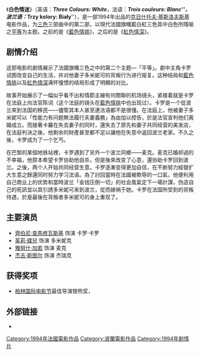 {{unreferenced|time=2014-04-12T10:52:44+00:00}}
{{noteTA
|T=zh-tw:白色情迷; zh-hk:藍白紅三部曲之白; zh-cn:"白";
|G1=Show
|G2=Movie
|1=zh-hans:克日什托夫;zh-hk:古茲托夫;zh-tw:克里斯多夫;
|2=zh-hans:基斯洛夫斯基;zh-hk:奇斯洛夫斯基;zh-tw:奇士勞斯基;
|3=zh-tw:藍色情挑; zh-hk:藍白紅三部曲之藍; zh-cn:"蓝";
|4=zh-tw:白色情迷; zh-hk:藍白紅三部曲之白; zh-cn:"白";
|5=zh-tw:紅色情深; zh-hk:藍白紅三部曲之紅; zh-cn:"红"
}}
{{Infobox_Film  
|name     = 白色情迷
| original_name = Trois Couleurs: Blanc
|image   = White1994.jpg |
|caption = 西班牙文版海报
|imdb_id  = 0111507 |
  director = [[克日什托夫·基斯洛夫斯基|克日什托夫·基斯洛夫斯基]] |
  starring  = [[茱莉·蝶兒|茱莉·蝶兒]]<br />[[齊伯尼·查馬修瓦斯基|齊伯尼·查馬修瓦斯基]] |
  distributor = [[米拉麦克斯影业|米拉麦克斯影业]] （美国） |
  released   = 1994年1月26日|
  runtime     = 88分钟 |
  country={{FRA}}{{POL}}{{CHE}}
| language = [[法语|法语]] [[波兰语|波兰语]]
| preceded_by   = [[藍色情挑|藍色情挑]]
| followed_by    = [[紅色情深|紅色情深]]
| budget        =  
}}
《'''白色情迷'''》（英语：'''''Three Colours: White'''''，法语：'''''Trois couleurs: Blanc'''''，波兰语：'''''Trzy kolory: Biały'''''），是一部1994年出品的[[克日什托夫·基斯洛夫斯基|克日什托夫·基斯洛夫斯基]]电影作品，为[[三色|三色]]三部曲中的第二部，以現代法國旗幟藍白紅三色其中白色所隱喻之[[平等|平等]]为主题。之前的是《[[藍色情挑|藍色情挑]]》，之后的是《[[紅色情深|紅色情深]]》。

== 剧情介绍 ==
这部电影的劇情展示了法國旗幟三色之中的第二个主题—「平等」。劇中主角卡罗试图改变自己的生活，并对他妻子多米妮可的背叛行为进行报复。这种结局和[[藍色情挑|藍色情挑]]以及[[紅色情深|紅色情深]]满怀憧憬的结局形成了明顯的对比。

故事开始展示了一幅似乎看不出和情節主線有何關聯的机场镜头，紧接着就是卡罗在法庭上向法官陈词（这个法庭的镜头在[[藍色情挑|藍色情挑]]中也出现过）。卡罗是一个從波兰來到法国的移民——儘管其本人甚至連法语都不是很懂。在法庭上，他被妻子多米妮可以「性能力有问题無法履行夫妻義務」為由加以控告，於是法官宣判他们离婚成立。而接著卡羅在失去妻子的同时，還失去了原先和妻子共同经营的美发店，在法庭判決之後，他剩余的財產甚至都不足以讓他在失意中返回波兰老家。不久之後，卡罗成为了一个乞丐。

在巴黎的某個地铁站裡，卡罗遇到了另外一个波兰同鄉——麦克。麦克已婚却過的不幸福，他原本希望卡罗协助他自杀，但是後來改变了心意，還协助卡罗回到波兰。之後，两个人开始共同经营生意。卡罗逐漸变得更加自信，在不断努力經營扩大生意之餘還同时努力学习法语。為了討回當時在法國被欺辱的一口氣，他便利用自己商业上的优势和當時波兰「金钱压倒一切」的社会風氣定下一場計謀，伪造自己的死訊並以其引誘多米妮可来到波兰，從而嫁祸于她。卡罗在法国所受到的背叛待遇，於是最後在背叛者多米妮可的身上重现了。

== 主要演员 ==
* [[齊伯尼·查馬修瓦斯基|齊伯尼·查馬修瓦斯基]] 饰演 卡罗·卡罗
* [[茱莉·蝶兒|茱莉·蝶兒]] 饰演 多米妮克
* [[雅努什·加若|雅努什·加若]] 饰演 麦克
* [[杰吉·斯图尔|杰吉·斯图尔]] 饰演 杰瑞克

== 获得奖项 ==
*[[柏林国际电影节|柏林国际电影节]]最佳导演银熊奖，

== 外部链接 ==
*{{IMDb title|0111507|白色情迷}}

[[Category:1994年法國電影作品|Category:1994年法國電影作品]]
[[Category:波蘭電影作品|Category:波蘭電影作品]]
[[Category:1994年剧情片|Category:1994年剧情片]]